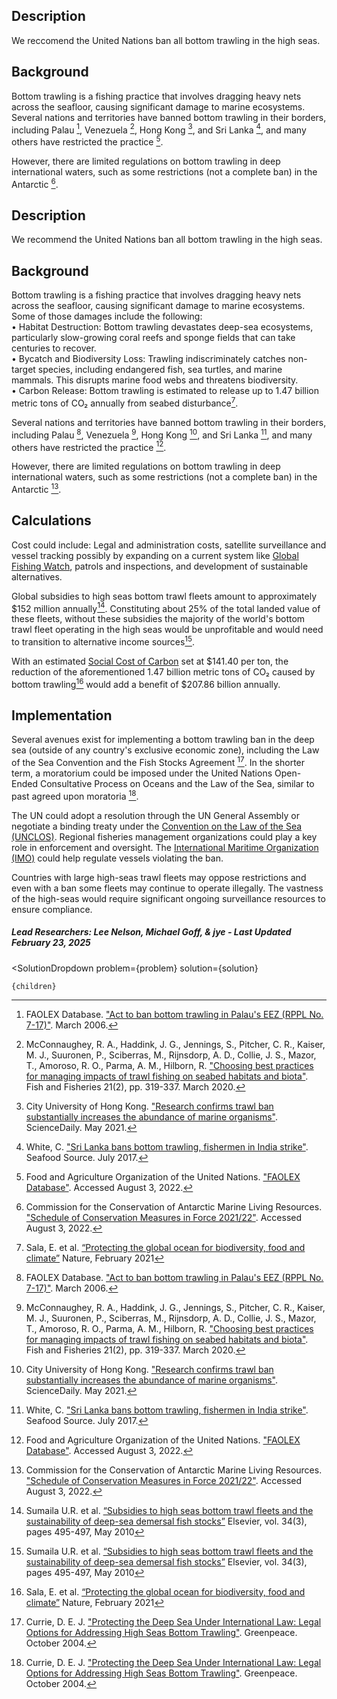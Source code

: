 

## Description

We reccomend the United Nations ban all bottom trawling in the high seas.

## Background 

Bottom trawling is a fishing practice that involves dragging heavy nets across the seafloor, causing significant damage to marine ecosystems. Several nations and territories have banned bottom trawling in their borders, including Palau [^"8"], Venezuela [^"22"], Hong Kong [^"1"], and Sri Lanka [^"36"], and many others have restricted the practice [^"10"]. 

However, there are limited regulations on bottom trawling in deep international waters, such as some restrictions (not a complete ban) in the Antarctic [^"3"].

## Description
We recommend the United Nations ban all bottom trawling in the high seas.

## Background 
Bottom trawling is a fishing practice that involves dragging heavy nets across the seafloor, causing significant damage to marine ecosystems. Some of those damages include the following:  
•	Habitat Destruction: Bottom trawling devastates deep-sea ecosystems, particularly slow-growing coral reefs and sponge fields that can take centuries to recover.  
•	Bycatch and Biodiversity Loss: Trawling indiscriminately catches non-target species, including endangered fish, sea turtles, and marine mammals. This disrupts marine food webs and threatens biodiversity.  
•	Carbon Release: Bottom trawling is estimated to release up to 1.47 billion metric tons of CO₂ annually from seabed disturbance[^"2"].

Several nations and territories have banned bottom trawling in their borders, including Palau [^"8"], Venezuela [^"22"], Hong Kong [^"1"], and Sri Lanka [^"36"], and many others have restricted the practice [^"10"]. 

However, there are limited regulations on bottom trawling in deep international waters, such as some restrictions (not a complete ban) in the Antarctic [^"3"].

## Calculations
Cost could include: Legal and administration costs, satellite surveillance and vessel tracking possibly by expanding on a current system like [Global Fishing Watch]( https://globalfishingwatch.org/), patrols and inspections, and development of sustainable alternatives.

Global subsidies to high seas bottom trawl fleets amount to approximately $152 million annually[^"5"]. Constituting about 25% of the total landed value of these fleets, without these subsidies the majority of the world's bottom trawl fleet operating in the high seas would be unprofitable and would need to transition to alternative income sources[^"5"].

With an estimated [Social Cost of Carbon]( https://www.urbancruiseship.org/energy/energy_socioeconomics/carbon_pricing_e) set at $141.40 per ton, the reduction of the aforementioned 1.47 billion metric tons of CO₂ caused by bottom trawling[^"2"] would add a benefit of $207.86 billion annually.

## Implementation
Several avenues exist for implementing a bottom trawling ban in the deep sea (outside of any country's exclusive economic zone), including the Law of the Sea Convention and the Fish Stocks Agreement [^"4"]. In the shorter term, a moratorium could be imposed under the United Nations Open-Ended Consultative Process on Oceans and the Law of the Sea, similar to past agreed upon moratoria [^"4"].

The UN could adopt a resolution through the UN General Assembly or negotiate a binding treaty under the [Convention on the Law of the Sea (UNCLOS)]( https://www.imo.org/en/ourwork/legal/pages/unitednationsconventiononthelawofthesea.aspx#:~:text=The%20United%20Nations%20Convention%20on,the%20oceans%20and%20their%20resources.). Regional fisheries management organizations could play a key role in enforcement and oversight. The [International Maritime Organization (IMO)]( https://www.imo.org/) could help regulate vessels violating the ban.

Countries with large high-seas trawl fleets may oppose restrictions and even with a ban some fleets may continue to operate illegally. The vastness of the high-seas would require significant ongoing surveillance resources to ensure compliance.

##### Lead Researchers: Lee Nelson, Michael Goff, & jye - Last Updated February 23, 2025

[^"1"]: City University of Hong Kong. ["Research confirms trawl ban substantially increases the abundance of marine organisms"](https://www.sciencedaily.com/releases/2021/05/210505130538.htm). ScienceDaily. May 2021.

[^"3"]: Commission for the Conservation of Antarctic Marine Living Resources. ["Schedule of Conservation Measures in Force 2021/22"](https://www.ccamlr.org/en/document/conservation-and-management/schedule-conservation-measures-force-2021/22). Accessed August 3, 2022.

[^"4"]: Currie, D. E. J. ["Protecting the Deep Sea Under International Law: Legal Options for Addressing High Seas Bottom Trawling"](https://www.savethehighseas.org/publicdocs/duncan_final.pdf). Greenpeace. October 2004.

[^"8"]: FAOLEX Database. ["Act to ban bottom trawling in Palau's EEZ (RPPL No. 7-17)"](https://www.fao.org/faolex/results/details/en/c/LEX-FAOC147782/). March 2006.

[^"10"]: Food and Agriculture Organization of the United Nations. ["FAOLEX Database"](https://www.fao.org/faolex/en/). Accessed August 3, 2022.

[^"22"]: McConnaughey, R. A., Haddink, J. G., Jennings, S., Pitcher, C. R., Kaiser, M. J., Suuronen, P., Sciberras, M., Rijnsdorp, A. D., Collie, J. S., Mazor, T., Amoroso, R. O., Parma, A. M., Hilborn, R. ["Choosing best practices for managing impacts of trawl fishing on seabed habitats and biota"](https://onlinelibrary.wiley.com/doi/full/10.1111/faf.12431). Fish and Fisheries 21(2), pp. 319-337. March 2020.

[^"36"]: White, C. ["Sri Lanka bans bottom trawling, fishermen in India strike"](https://www.seafoodsource.com/news/environment-sustainability/sri-lanka-bans-bottom-trawling-fishermen-in-india-strike). Seafood Source. July 2017.

[^"2"]: Sala, E. et al. [“Protecting the global ocean for biodiversity, food and climate”]( https://doi.org/10.1038/s41586-021-03371-z) Nature, February 2021

[^"5"]: Sumaila U.R. et al. [“Subsidies to high seas bottom trawl fleets and the sustainability of deep-sea demersal fish stocks”]( https://ideas.repec.org/a/eee/marpol/v34y2010i3p495-497.html) Elsevier, vol. 34(3), pages 495-497, May 2010


  <SolutionDropdown 
    problem={problem} 
    solution={solution}
  >
    {children}
  </SolutionDropdown>